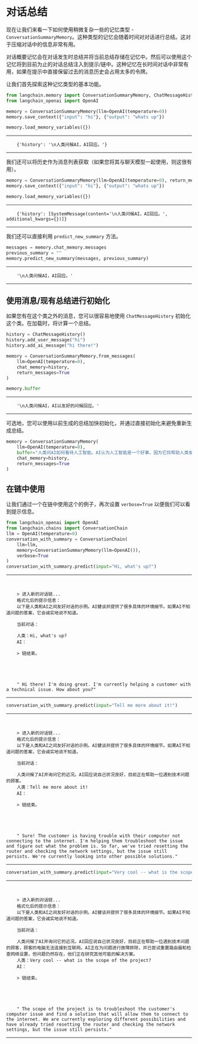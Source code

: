 # 对话总结

现在让我们来看一下如何使用稍微复杂一些的记忆类型 - `ConversationSummaryMemory`。这种类型的记忆会随着时间对对话进行总结。这对于压缩对话中的信息非常有用。

对话概要记忆会在对话发生时总结并将当前总结存储在记忆中。然后可以使用这个记忆将到目前为止的对话总结注入到提示/链中。这种记忆在长时间对话中非常有用，如果在提示中直接保留过去的消息历史会占用太多的令牌。

让我们首先探索这种记忆类型的基本功能。

```python
from langchain.memory import ConversationSummaryMemory, ChatMessageHistory
from langchain_openai import OpenAI
```

```python
memory = ConversationSummaryMemory(llm=OpenAI(temperature=0))
memory.save_context({"input": "hi"}, {"output": "whats up"})
```

```python
memory.load_memory_variables({})
```

---



```
    {'history': '\n人类问候AI，AI回应。'}
```

---



我们还可以将历史作为消息列表获取（如果您将其与聊天模型一起使用，则这很有用）。

```python
memory = ConversationSummaryMemory(llm=OpenAI(temperature=0), return_messages=True)
memory.save_context({"input": "hi"}, {"output": "whats up"})
```

```python
memory.load_memory_variables({})
```

---



```
    {'history': [SystemMessage(content='\n人类问候AI，AI回应。', additional_kwargs={})]}
```

---



我们还可以直接利用 `predict_new_summary` 方法。

```python
messages = memory.chat_memory.messages
previous_summary = ""
memory.predict_new_summary(messages, previous_summary)
```

---



```
    '\n人类问候AI，AI回应。'
```

---



## 使用消息/现有总结进行初始化

如果您有在这个类之外的消息，您可以很容易地使用 `ChatMessageHistory` 初始化这个类。在加载时，将计算一个总结。

```python
history = ChatMessageHistory()
history.add_user_message("hi")
history.add_ai_message("hi there!")
```

```python
memory = ConversationSummaryMemory.from_messages(
    llm=OpenAI(temperature=0),
    chat_memory=history,
    return_messages=True
)
```

```python
memory.buffer
```

---



```
    '\n人类问候AI，AI以友好的问候回应。'
```

---



可选地，您可以使用以前生成的总结加快初始化，并通过直接初始化来避免重新生成总结。

```python
memory = ConversationSummaryMemory(
    llm=OpenAI(temperature=0),
    buffer="人类问AI如何看待人工智能。AI认为人工智能是一个好事，因为它将帮助人类发挥他们的全部潜力。",
    chat_memory=history,
    return_messages=True
)
```

## 在链中使用
让我们通过一个在链中使用这个的例子，再次设置 `verbose=True` 以便我们可以看到提示信息。

```python
from langchain_openai import OpenAI
from langchain.chains import ConversationChain
llm = OpenAI(temperature=0)
conversation_with_summary = ConversationChain(
    llm=llm,
    memory=ConversationSummaryMemory(llm=OpenAI()),
    verbose=True
)
conversation_with_summary.predict(input="Hi, what's up?")
```

---



```


    > 进入新的对话链...
    格式化后的提示信息：
    以下是人类和AI之间友好对话的示例。AI健谈并提供了很多具体的环境细节。如果AI不知道问题的答案，它会诚实地说不知道。

    当前对话：

    人类：Hi, what's up?
    AI：

    > 链结束。





    " Hi there! I'm doing great. I'm currently helping a customer with a technical issue. How about you?"
```

---



```python
conversation_with_summary.predict(input="Tell me more about it!")
```

---



```


    > 进入新的对话链...
    格式化后的提示信息：
    以下是人类和AI之间友好对话的示例。AI健谈并提供了很多具体的环境细节。如果AI不知道问题的答案，它会诚实地说不知道。

    当前对话：

    人类问候了AI并询问它的近况。AI回应说自己状况良好，目前正在帮助一位遇到技术问题的顾客。
    人类：Tell me more about it!
    AI：

    > 链结束。





    " Sure! The customer is having trouble with their computer not connecting to the internet. I'm helping them troubleshoot the issue and figure out what the problem is. So far, we've tried resetting the router and checking the network settings, but the issue still persists. We're currently looking into other possible solutions."
```

---



```python
conversation_with_summary.predict(input="Very cool -- what is the scope of the project?")
```

---



```


    > 进入新的对话链...
    格式化后的提示信息：
    以下是人类和AI之间友好对话的示例。AI健谈并提供了很多具体的环境细节。如果AI不知道问题的答案，它会诚实地说不知道。

    当前对话：

    人类问候了AI并询问它的近况。AI回应说自己状况良好，目前正在帮助一位遇到技术问题的顾客，顾客的电脑无法连接到互联网。AI正在为问题进行故障排除，并已尝试重置路由器和检查网络设置，但问题仍然存在，他们正在研究其他可能的解决方案。
    人类：Very cool -- what is the scope of the project?
    AI：

    > 链结束。





    " The scope of the project is to troubleshoot the customer's computer issue and find a solution that will allow them to connect to the internet. We are currently exploring different possibilities and have already tried resetting the router and checking the network settings, but the issue still persists."
```

---


